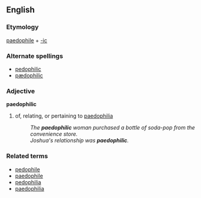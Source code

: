 ==English==
=== Etymology ===
{{E.}} [[paedophile]] + [[-ic]]

=== Alternate spellings ===
*[[pedophilic]]
*[[pædophilic]]

=== Adjective ===
'''paedophilic'''
#of, relating, or pertaining to [[paedophilia]]
#:''The '''paedophilic''' woman purchased a bottle of soda-pop from the convenience store.''
#:''Joshua's relationship was '''paedophilic'''.''

=== Related terms ===
*[[pedophile]]
*[[paedophile]]
*[[pedophilia]]
*[[paedophilia]]